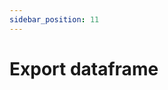 ```yaml
---
sidebar_position: 11
---
```



# Export dataframe

<Title
  pre={['📖 User Guide', '🧮 Processing']}
  title={'Export dataframe'}
  version={VERSION}
/>

This command exports all intervals and their associated data to a `.csv` file.

